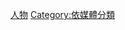 {{container}}
{{Commons category|People by medium}}

[[Category:人物|]]
[[Category:依媒體分類|Category:依媒體分類]]